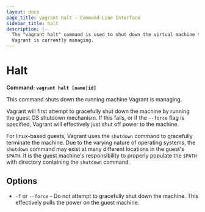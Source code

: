 ```yaml
---
layout: docs
page_title: vagrant halt - Command-Line Interface
sidebar_title: halt
description: |-
  The "vagrant halt" command is used to shut down the virtual machine that
  Vagrant is currently managing.
---
```


# Halt

**Command: `vagrant halt [name|id]`**

This command shuts down the running machine Vagrant is managing.

Vagrant will first attempt to gracefully shut down the machine by running
the guest OS shutdown mechanism. If this fails, or if the `--force` flag is
specified, Vagrant will effectively just shut off power to the machine.

For linux-based guests, Vagrant uses the `shutdown` command to gracefully
terminate the machine. Due to the varying nature of operating systems, the
`shutdown` command may exist at many different locations in the guest's `$PATH`.
It is the guest machine's responsibility to properly populate the `$PATH` with
directory containing the `shutdown` command.

## Options

- `-f` or `--force` - Do not attempt to gracefully shut down the machine.
  This effectively pulls the power on the guest machine.
